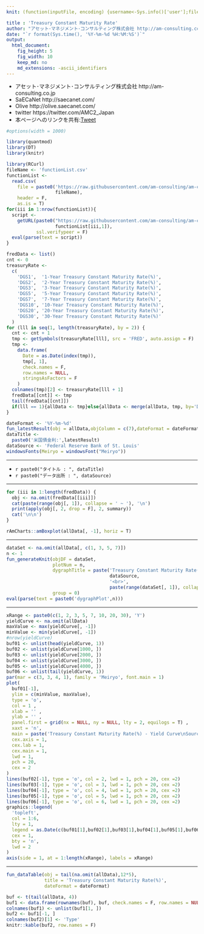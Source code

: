 ```yaml
---
knit: (function(inputFile, encoding) {username<-Sys.info()['user'];fileName<-'defaultPath.csv';pathToFile <-paste0('C:/Users/', username,'/Desktop/pathToCSV/');setwd(pathToFile);buf0<-read.csv(fileName,header = F,skip = 0,stringsAsFactor = F,check.names = F,fileEncoding = 'utf-8');timeStamp<-format(Sys.time(),'%Y%m%d%H%M%S');rmarkdown::render(inputFile, encoding = encoding, output_file = paste0('C:/Users/',username,buf0[2,1],'charts/','am-consulting.co.jp-DGS.html')) })

title : 'Treasury Constant Maturity Rate'
author: "アセット･マネジメント･コンサルティング株式会社 http://am-consulting.co.jp"
date: "`r format(Sys.time(), '%Y-%m-%d %H:%M:%S')`"
output: 
  html_document:    
    fig_height: 5
    fig_width: 10
    keep_md: no
    md_extensions: -ascii_identifiers
---
```

<link href="http://knowledgevault.saecanet.com/components/rmarkdown-html.css" rel="stylesheet">
<script src="http://knowledgevault.saecanet.com/components/JavascriptCode.js"></script>
<style>.main-container {max-width : 1000px;}</style>

- アセット･マネジメント･コンサルティング株式会社 http://am-consulting.co.jp
- SaECaNet http://saecanet.com/
- Olive http://olive.saecanet.com/
- twitter https://twitter.com/AMC2_Japan
- 本ページへのリンクを共有:<a href="https://twitter.com/share" class="twitter-share-button" data-via="AMC2_Japan" data-size="large">Tweet</a> <script>!function(d,s,id){var js,fjs=d.getElementsByTagName(s)[0],p=/^http:/.test(d.location)?'http':'https';if(!d.getElementById(id)){js=d.createElement(s);js.id=id;js.src=p+'://platform.twitter.com/widgets.js';fjs.parentNode.insertBefore(js,fjs);}}(document, 'script', 'twitter-wjs');</script>

```r
#options(width = 1000)
```

```r
library(quantmod)
library(DT)
library(knitr)
```

```r
library(RCurl)
fileName <- 'functionList.csv'
functionList <-
  read.csv(
    file = paste0('https://raw.githubusercontent.com/am-consulting/am-consulting.github.io/master/csv/',
                  fileName),
    header = F,
    as.is = T)
for(iii in 1:nrow(functionList)){
  script <- 
    getURL(paste0("https://raw.githubusercontent.com/am-consulting/am-consulting.github.io/master/", 
                  functionList[iii,1]),
           ssl.verifypeer = F)
  eval(parse(text = script))
}
```

```r
fredData <- list()
cnt <- 0
treasuryRate <-
  c(
    'DGS1',  '1-Year Treasury Constant Maturity Rate(%)',
    'DGS2',  '2-Year Treasury Constant Maturity Rate(%)',
    'DGS3',  '3-Year Treasury Constant Maturity Rate(%)',
    'DGS5',  '5-Year Treasury Constant Maturity Rate(%)',
    'DGS7',  '7-Year Treasury Constant Maturity Rate(%)',
    'DGS10', '10-Year Treasury Constant Maturity Rate(%)',
    'DGS20', '20-Year Treasury Constant Maturity Rate(%)',
    'DGS30', '30-Year Treasury Constant Maturity Rate(%)'
  )
for (lll in seq(1, length(treasuryRate), by = 2)) {
  cnt <- cnt + 1
  tmp <- getSymbols(treasuryRate[lll], src = 'FRED', auto.assign = F)
  tmp <-
    data.frame(
      Date = as.Date(index(tmp)),
      tmp[, 1],
      check.names = F,
      row.names = NULL,
      stringsAsFactors = F
    )
  colnames(tmp)[2] <- treasuryRate[lll + 1]
  fredData[[cnt]] <- tmp
  tail(fredData[[cnt]])
  if(lll == 1){allData <- tmp}else{allData <- merge(allData, tmp, by='Date', all=T)}
}
```

```r
dateFormat <- '%Y-%m-%d'
fun_latestResult(obj = allData,objColumn = c(7),dateFormat = dateFormat)
dataTitle <-
  paste0('米国債金利:',latestResult)
dataSource <- 'Federal Reserve Bank of St. Louis'
windowsFonts(Meiryo = windowsFont("Meiryo"))
```

***

- `r paste0("タイトル : ", dataTitle)`
- `r paste0("データ出所 : ", dataSource)`

***

```r
for (iii in 1:length(fredData)) {
  obj <- na.omit(fredData[[iii]])
  cat(paste(range(obj[, 1]), collapse = ' ~ '), '\n')
  print(apply(obj[, 2, drop = F], 2, summary))
  cat('\n\n')
}
```

```r
rAmCharts::amBoxplot(allData[, -1], horiz = T)
```
<hr>

```r
dataSet <- na.omit(allData[, c(1, 3, 5, 7)])
n <- 1
fun_generateKnit(objDF = dataSet,
                 plotNum = n,
                 dygraphTitle = paste('Treasury Constant Maturity Rate(%)<br>Source:', 
                                      dataSource,
                                      '<br>',
                                      paste(range(dataSet[, 1]), collapse = ' ~ ')),
                 group = 0)
eval(parse(text = paste0('dygraphPlot',n)))
```

<hr>
```r
xRange <- paste0(c(1, 2, 3, 5, 7, 10, 20, 30), 'Y')
yieldCurve <- na.omit(allData)
maxValue <- max(yieldCurve[, -1])
minValue <- min(yieldCurve[, -1])
#nrow(yieldCurve)
buf01 <- unlist(head(yieldCurve, 1))
buf02 <- unlist(yieldCurve[1000, ])
buf03 <- unlist(yieldCurve[2000, ])
buf04 <- unlist(yieldCurve[3000, ])
buf05 <- unlist(yieldCurve[4000, ])
buf06 <- unlist(tail(yieldCurve, 1))
par(mar = c(3, 3, 4, 1), family = 'Meiryo', font.main = 1)
plot(
  buf01[-1],
  ylim = c(minValue, maxValue),
  type = 'o',
  col = 1 ,
  xlab = '' ,
  ylab = '' ,
  panel.first = grid(nx = NULL, ny = NULL, lty = 2, equilogs = T) ,
  xaxt = 'n',
  main = paste('Treasury Constant Maturity Rate(%) - Yield Curve\nSource:', dataSource),
  cex.axis = 1,
  cex.lab = 1,
  cex.main = 1,
  lwd = 1,
  pch = 20,
  cex = 2
)
lines(buf02[-1], type = 'o', col = 2, lwd = 1, pch = 20, cex =2)
lines(buf03[-1], type = 'o', col = 3, lwd = 1, pch = 20, cex =2)
lines(buf04[-1], type = 'o', col = 4, lwd = 1, pch = 20, cex =2)
lines(buf05[-1], type = 'o', col = 5, lwd = 1, pch = 20, cex =2)
lines(buf06[-1], type = 'o', col = 6, lwd = 1, pch = 20, cex =2)
graphics::legend(
  'topleft',
  col = 1:6,
  lty = 1,
  legend = as.Date(c(buf01[1],buf02[1],buf03[1],buf04[1],buf05[1],buf06[1])),
  cex = 1,
  bty = 'n',
  lwd = 2
)
axis(side = 1, at = 1:length(xRange), labels = xRange)
```
<hr>
```r
fun_dataTable(obj = tail(na.omit(allData),12*5),
              title = 'Treasury Constant Maturity Rate(%)',
              dateFormat = dateFormat)
```

```r
buf <- t(tail(allData, 4))
buf1 <- data.frame(rownames(buf), buf, check.names = F, row.names = NULL)
colnames(buf1) <- unlist(buf1[1, ])
buf2 <- buf1[-1, ]
colnames(buf2)[1] <- 'Type'
knitr::kable(buf2, row.names = F)
```

<script>
  (function(i,s,o,g,r,a,m){i['GoogleAnalyticsObject']=r;i[r]=i[r]||function(){
  (i[r].q=i[r].q||[]).push(arguments)},i[r].l=1*new Date();a=s.createElement(o),
  m=s.getElementsByTagName(o)[0];a.async=1;a.src=g;m.parentNode.insertBefore(a,m)
  })(window,document,'script','https://www.google-analytics.com/analytics.js','ga');

  ga('create', 'UA-3077339-5', 'auto');
  ga('send', 'pageview');

</script>
